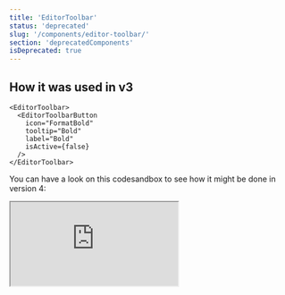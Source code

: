 ```yaml
---
title: 'EditorToolbar'
status: 'deprecated'
slug: '/components/editor-toolbar/'
section: 'deprecatedComponents'
isDeprecated: true
---
```


## How it was used in v3

```tsx static=true
<EditorToolbar>
  <EditorToolbarButton
    icon="FormatBold"
    tooltip="Bold"
    label="Bold"
    isActive={false}
  />
</EditorToolbar>
```

You can have a look on this codesandbox to see how it might be done in version 4:

<iframe
  src="https://codesandbox.io/s/hopeful-worker-ivscb?file=/src/App.js:293-428?autoresize=1&fontsize=14&hidenavigation=1&theme=dark"
  style={{
    width: '100%',
    height: '500px',
    border: 0,
    borderRadius: '4px',
    overflow: 'hidden',
  }}
  title="EditorToolbar"
  allow="accelerometer; ambient-light-sensor; camera; encrypted-media; geolocation; gyroscope; hid; microphone; midi; payment; usb; vr; xr-spatial-tracking"
  sandbox="allow-forms allow-modals allow-popups allow-presentation allow-same-origin allow-scripts"
></iframe>

